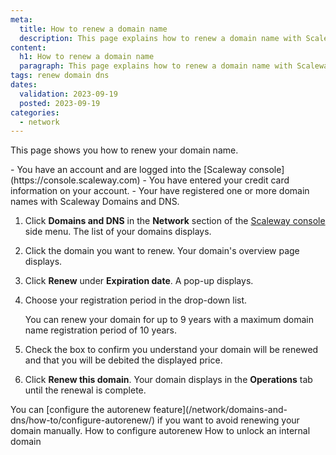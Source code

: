 ```yaml
---
meta:
  title: How to renew a domain name
  description: This page explains how to renew a domain name with Scaleway Domains and DNS.
content:
  h1: How to renew a domain name
  paragraph: This page explains how to renew a domain name with Scaleway Domains and DNS.
tags: renew domain dns
dates:
  validation: 2023-09-19
  posted: 2023-09-19
categories:
  - network
---
```


This page shows you how to renew your domain name.

<Macro id="requirements" />
 
<Message type="requirement">
  - You have an account and are logged into the [Scaleway console](https://console.scaleway.com)
  - You have entered your credit card information on your account.
  - Your have registered one or more domain names with Scaleway Domains and DNS.
</Message>


1. Click **Domains and DNS** in the **Network** section of the [Scaleway console](https://console.scaleway.com) side menu. The list of your domains displays.
2. Click the domain you want to renew. Your domain's overview page displays.
3. Click **Renew** under **Expiration date**. A pop-up displays.
4. Choose your registration period in the drop-down list.

    <Message type="note">
     You can renew your domain for up to 9 years with a maximum domain name registration period of 10 years.
    </Message>
5. Check the box to confirm you understand your domain will be renewed and that you will be debited the displayed price.

    <Lightbox src="scaleway-domains-and-dns-renew-domain.webp" alt="" />
6. Click **Renew this domain**. Your domain displays in the **Operations** tab until the renewal is complete.

<Message type="tip">
 You can [configure the autorenew feature](/network/domains-and-dns/how-to/configure-autorenew/) if you want to avoid renewing your domain manually.
</Message>

<Navigation title="See also">
  <PreviousButton to="/network/domains-and-dns/how-to/configure-autorenew/">How to configure autorenew</PreviousButton>
  <NextButton to="/network/domains-and-dns/how-to/unlock-internal-domain/">How to unlock an internal domain</NextButton>
</Navigation>